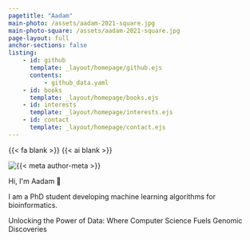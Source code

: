 ```yaml
---
pagetitle: "Aadam"
main-photo: /assets/aadam-2021-square.jpg
main-photo-square: /assets/aadam-2021-square.jpg
page-layout: full
anchor-sections: false
listing:
    - id: github
      template: _layout/homepage/github.ejs
      contents:
          - github_data.yaml
    - id: books
      template: _layout/homepage/books.ejs
    - id: interests
      template: _layout/homepage/interests.ejs
    - id: contact
      template: _layout/homepage/contact.ejs
---
```


{{< fa blank >}} {{< ai blank >}}

::: {.homepage}

```{=html}
<div class="card-container">
    <div class="profile-card">
        <div class="grid">
            <div class="img-container">
                <img
                    src="/assets/image_animated.svg"
                    alt="{{< meta author-meta >}}"
                />
            </div>
            <div class="bio-container">
                <p class="greeting">
                Hi, I'm Aadam <span style="white-space: nowrap;">👋</span>
                </p>
                <p class="tagline">
                I am a PhD student developing machine learning algorithms for bioinformatics.
                </p>
                <p class="mission">
                Unlocking the Power of Data: Where Computer Science Fuels Genomic Discoveries
                </p>
        </div>
        </div>
    </div>
</div>
```


::: {.grid .my-4}


::: {.g-col-12 .g-col-md-6 .w-full .h-full}

::: {#github .w-full .h-full .pb-0}
:::

:::

::: {.g-col-12 .g-col-md-6 .w-full .h-full}

::: {#books .w-full .h-full .pb-0}
:::

:::

:::

::: {.grid}


::: {.g-col-12 .g-col-md-6 .w-full .h-full}

::: {#interests .w-full .h-full .pb-0}
:::

:::

::: {.g-col-12 .g-col-md-6 .w-full .h-full}

::: {#contact .w-full .h-full .pb-0}
:::

:::

:::

:::

